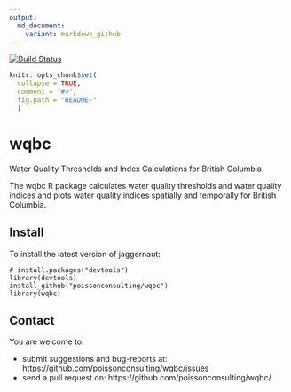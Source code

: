 ```yaml
---
output:
  md_document:
    variant: markdown_github
---
```


<!-- README.md is generated from README.Rmd. Please edit that file -->

[![Build Status](https://magnum.travis-ci.com/poissonconsulting/wqbc.svg?token=LCuTqqVUfUECxm1xTQLb&branch=master)](https://magnum.travis-ci.com/poissonconsulting/wqbc)

```r
knitr::opts_chunk$set(
  collapse = TRUE,
  comment = "#>",
  fig.path = "README-"
  )
```

# wqbc

Water Quality Thresholds and Index Calculations for British Columbia

The wqbc R package calculates water quality thresholds and water quality indices
and plots water quality indices spatially and temporally for
British Columbia.

## Install

To install the latest version of jaggernaut:

```
# install.packages("devtools")
library(devtools)
install_github("poissonconsulting/wqbc")
library(wqbc)
```

## Contact

You are welcome to:

* submit suggestions and bug-reports at: https://github.com/poissonconsulting/wqbc/issues
* send a pull request on: https://github.com/poissonconsulting/wqbc/
